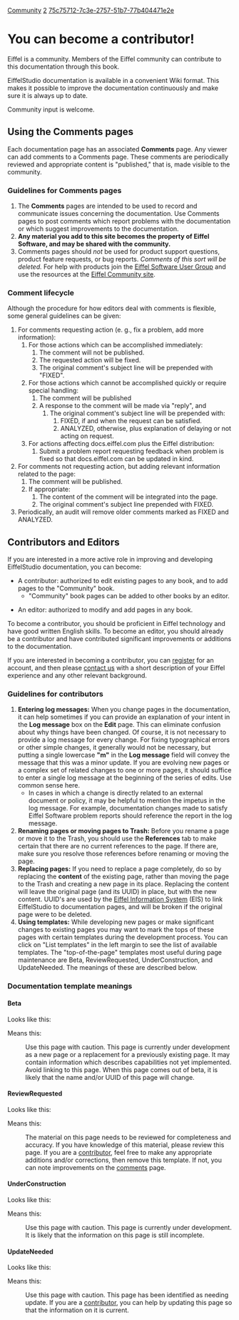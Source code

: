[[Property:title|Community]]
[[Property:weight|2]]
[[Property:uuid|75c75712-7c3e-2757-51b7-77b404471e2e]]
=You can become a  contributor!=

Eiffel is a community. Members of the Eiffel community can contribute to this documentation through this book.

EiffelStudio documentation is available in a convenient Wiki format. This makes it possible to improve the documentation continuously and make sure it is always up to date.

Community input is welcome. 

==Using the Comments pages==

Each documentation page has an associated '''Comments''' page. Any viewer can add comments to a Comments page. These comments are periodically reviewed and appropriate content is "published," that is, made visible to the community. 

===Guidelines for Comments pages===

#The '''Comments''' pages are intended to be used to record and communicate issues concerning the documentation.  Use Comments pages to post comments which report problems with the documentation or which suggest improvements to the documentation. 
# '''Any material you add to this site becomes the property of Eiffel Software, and may be shared with the community.'''
# Comments pages should ''not'' be used for product support questions, product feature requests, or bug reports. ''Comments of this sort will be deleted.'' For help with products join the [http://eiffel.com/developers/usergroup.html Eiffel Software User Group] and use the resources at the [http://community.eiffel.com Eiffel Community site]. 

===Comment lifecycle===

Although the procedure for how editors deal with comments is flexible, some general guidelines can be given:

# For comments requesting action (e. g., fix a problem, add more information):
## For those actions which can be accomplished immediately:
### The comment will not be published.
### The requested action will be fixed.
### The original comment's subject line will be prepended with "FIXED".
## For those actions which cannot be accomplished quickly or require special handling:
### The comment will be published
### A response to the comment will be made via "reply", and
#### The original comment's subject line will be prepended with:
##### FIXED, if and when the request can be satisfied.
##### ANALYZED, otherwise, plus explanation of delaying or not acting on request.
## For actions affecting docs.eiffel.com plus the Eiffel distribution:
### Submit a problem report requesting feedback when problem is fixed so that docs.eiffel.com can be updated in kind.
# For comments not requesting action, but adding relevant information related to the page:
## The comment will be published.
## If appropriate: 
### The content of the comment will be integrated into the page.
### The original comment's subject line prepended with FIXED.
# Periodically, an audit will remove older comments marked as FIXED and ANALYZED.

==Contributors and Editors==

If you are interested in a more active role in improving and developing EiffelStudio documentation, you can become:

* A contributor: authorized to edit existing pages to any book, and to add pages to the "Community" book.
**"Community" book pages can be added to other books by an editor.

* An editor: authorized to modify and add pages in any book.

To become a contributor, you should be proficient in Eiffel technology and have good written English skills. To become an editor, you should already be a contributor and have contributed significant improvements or additions to the documentation.

If you are interested in becoming a contributor, you can [[path:user/register|register]] for an account, and then please [[path:contact|contact us]] with a short description of your Eiffel experience and any other relevant background.

===Guidelines for contributors===

# '''Entering log messages:''' When you change pages in the documentation, it can help sometimes if you can provide an explanation of your intent in the '''Log message''' box on the '''Edit''' page. This can eliminate confusion about why things have been changed. Of course, it is not necessary to provide a log message for every change. For fixing typographical errors or other simple changes, it generally would not be necessary, but putting a single lowercase '''"m"''' in the '''Log message''' field will convey the message that this was a minor update. If you are evolving new pages or a complex set of related changes to one or more pages, it should suffice to enter a single log message at the beginning of the series of edits. Use common sense here.
#* In cases in which a change is directly related to an external document or policy, it may be helpful to mention the impetus in the log message. For example, documentation changes made to satisfy Eiffel Software problem reports should reference the report in the log message.
# '''Renaming pages or moving pages to Trash:''' Before you rename a page or move it to the Trash, you should use the '''References''' tab to make certain that there are no current references to the page. If there are, make sure you resolve those references before renaming or moving the page.
# '''Replacing pages:''' If you need to replace a page completely, do so by replacing the '''content''' of the existing page, rather than moving the page to the Trash and creating a new page in its place. Replacing the content will leave the original page (and its UUID) in place, but with the new content. UUID's are used by the [[Eiffel Information System]] (EIS) to link EiffelStudio to documentation pages, and will be broken if the original page were to be deleted.
# '''Using templates:''' While developing new pages or make significant changes to existing pages you may want to mark the tops of these pages with certain templates during the development process. You can click on "List templates" in the left margin to see the list of available templates. The "top-of-the-page" templates most useful during page maintenance are Beta, ReviewRequested, UnderConstruction, and UpdateNeeded. The meanings of these are described below.

===Documentation template meanings===

====Beta====

Looks like this:


{{Beta}}


Means this: 

:Use this page with caution. This page is currently under development as a new page or a replacement for a previously existing page. It may contain information which describes capabilities not yet implemented. Avoid linking to this page. When this page comes out of beta, it is likely that the name and/or UUID of this page will change. 

====ReviewRequested====

Looks like this:


{{ReviewRequested}}


Means this:

:The material on this page needs to be reviewed for completeness and accuracy. If you have knowledge of this material, please review this page. If you are a [[Community|contributor]], feel free to make any appropriate additions and/or corrections, then remove this template. If not, you can note improvements on the [[Community#Using the Comments pages|comments]] page.

====UnderConstruction====

Looks like this:


{{UnderConstruction}}


Means this:

:Use this page with caution. This page is currently under development. It is likely that the information on this page is still incomplete. 

====UpdateNeeded====

Looks like this:


{{UpdateNeeded}}


Means this:

:Use this page with caution. This page has been identified as needing update. If you are a [[Community|contributor]], you can help by updating this page so that the information on it is current.



